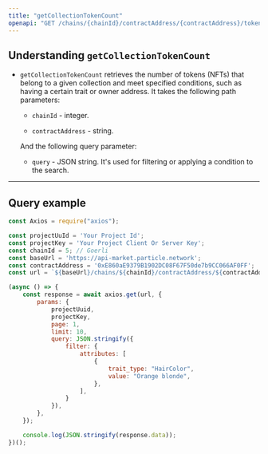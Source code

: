 ```yaml
---
title: "getCollectionTokenCount"
openapi: "GET /chains/{chainId}/contractAddress/{contractAddress}/tokens/count"
---
```


## Understanding `getCollectionTokenCount`

- `getCollectionTokenCount` retrieves the number of tokens (NFTs) that belong to a given collection and meet specified conditions, such as having a certain trait or owner address. It takes the following path parameters:

  - `chainId` - integer.

  - `contractAddress` - string.

  And the following query parameter:

  - `query` - JSON string. It's used for filtering or applying a condition to the search.

***

## Query example

```javascript JavaScript
const Axios = require("axios");

const projectUuId = 'Your Project Id';
const projectKey = 'Your Project Client Or Server Key';
const chainId = 5; // Goerli
const baseUrl = 'https://api-market.particle.network';
const contractAddress = '0xE860aE9379B1902DC08F67F50de7b9CC066AF0FF';
const url = `${baseUrl}/chains/${chainId}/contractAddress/${contractAddress}/tokens/count`;

(async () => {
    const response = await axios.get(url, {
        params: {
            projectUuid,
            projectKey,
            page: 1,
            limit: 10,
            query: JSON.stringify({
                filter: {
                    attributes: [
                        {
                            trait_type: "HairColor",
                            value: "Orange blonde",
                        },
                    ],
                }
            }),
        },
    });

    console.log(JSON.stringify(response.data));
})();
```